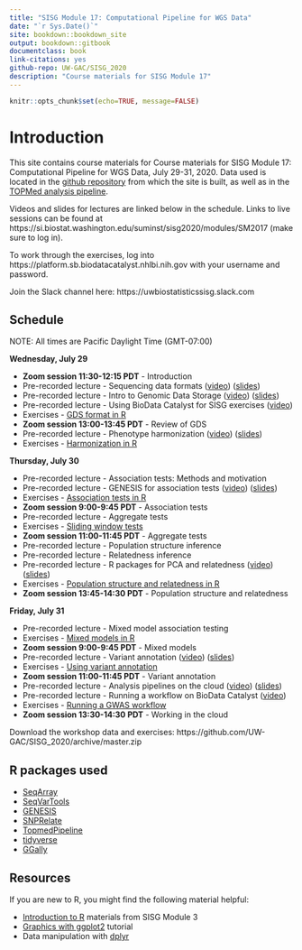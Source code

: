 ```yaml
---
title: "SISG Module 17: Computational Pipeline for WGS Data"
date: "`r Sys.Date()`"
site: bookdown::bookdown_site
output: bookdown::gitbook
documentclass: book
link-citations: yes
github-repo: UW-GAC/SISG_2020
description: "Course materials for SISG Module 17"
---
```


```r
knitr::opts_chunk$set(echo=TRUE, message=FALSE)
```

# Introduction

This site contains course materials for Course materials for SISG Module 17: Computational Pipeline for WGS Data, July 29-31, 2020.
Data used is located in the [github repository](https://github.com/UW-GAC/SISG_2020) from which the site is built, as well as in the [TOPMed analysis pipeline](https://github.com/UW-GAC/analysis_pipeline).

Videos and slides for lectures are linked below in the schedule. Links to live sessions can be found at https://si.biostat.washington.edu/suminst/sisg2020/modules/SM2017 (make sure to log in).

To work through the exercises, log into https://platform.sb.biodatacatalyst.nhlbi.nih.gov with your username and password.

Join the Slack channel here:
https://uwbiostatisticssisg.slack.com

## Schedule

NOTE: All times are Pacific Daylight Time (GMT-07:00)

**Wednesday, July 29**

- **Zoom session 11:30-12:15 PDT** - Introduction
- Pre-recorded lecture - Sequencing data formats ([video](https://washington.zoom.us/rec/share/3OZtIZX_7mZLXtLyuB35R7EEJI7GX6a8hiAYrKELyR27RU_39JyIFRL8b5w4UuhF?startTime=1594683337000)) ([slides](https://si.biostat.washington.edu/sites/default/files/modules/Sequencing_data_formats_1.pdf))
- Pre-recorded lecture - Intro to Genomic Data Storage ([video](https://washington.zoom.us/rec/share/ptwyaIrp83xJaZ3Cw3vEaq0sGNjEaaa8hiNN-PUNmU_BnBgez69k4oCz449iOgL4?startTime=1594840618000)) ([slides](https://si.biostat.washington.edu/sites/default/files/modules/GDS_intro_2.pdf))
- Pre-recorded lecture - Using BioData Catalyst for SISG exercises ([video](https://washington.zoom.us/rec/share/z_BtN6jw5mVLQqfozUjyVKMtLLjvX6a8g3Qb8_YMnxnMNLbhANUyCVqRIROOytne?startTime=1595869554000))
- Exercises - [GDS format in R](https://uw-gac.github.io/SISG_2020/gds-format.html)
- **Zoom session 13:00-13:45 PDT** - Review of GDS
- Pre-recorded lecture - Phenotype harmonization ([video](https://washington.zoom.us/rec/share/5JV7ILH-1jNIE4Hc2gL1Yq48Br_vaaa8hnIb8_ELyUdlGBoRiHsdmGIpd5zz6kZn?startTime=1595370005000)) ([slides](https://si.biostat.washington.edu/sites/default/files/modules/pheno_harmonization.pdf))
- Exercises - [Harmonization in R](https://uw-gac.github.io/SISG_2020/phenotype-harmonization.html)

**Thursday, July 30**

- Pre-recorded lecture - Association tests: Methods and motivation
- Pre-recorded lecture - GENESIS for association tests ([video](https://washington.zoom.us/rec/share/3elQCuvU5jtOZ7fvyFnRaLYsJdu5X6a8g3dK8_YKnh4NQI_41ZS6bU1xORhZMPGO?startTime=1595363212000)) ([slides](https://si.biostat.washington.edu/sites/default/files/modules/R_assoc_tests_2.pdf))
- Exercises - [Association tests in R](https://uw-gac.github.io/SISG_2020/association-tests.html)
- **Zoom session 9:00-9:45 PDT** - Association tests
- Pre-recorded lecture - Aggregate tests
- Exercises - [Sliding window tests](https://uw-gac.github.io/SISG_2020/association-tests.html#sliding-window-tests)
- **Zoom session 11:00-11:45 PDT** - Aggregate tests
- Pre-recorded lecture - Population structure inference
- Pre-recorded lecture - Relatedness inference
- Pre-recorded lecture - R packages for PCA and relatedness ([video](https://washington.zoom.us/rec/share/uup8C5Ts50VOWpWdxHDDWvUzE7nieaa8gHVP_qFcxUt1umphrSYNDW9yDt3q5M-n?startTime=1595442394000)) ([slides](https://si.biostat.washington.edu/sites/default/files/modules/R_kinship_pca_1.pdf))
- Exercises - [Population structure and relatedness in R](https://uw-gac.github.io/SISG_2020/computing-a-grm.html)
- **Zoom session 13:45-14:30 PDT** - Population structure and relatedness

**Friday, July 31**

- Pre-recorded lecture - Mixed model association testing
- Exercises - [Mixed models in R](https://uw-gac.github.io/SISG_2020/mixed-models.html)
- **Zoom session 9:00-9:45 PDT** - Mixed models
- Pre-recorded lecture - Variant annotation ([video](https://washington.zoom.us/rec/share/5cpzcuntpklJW8_K7mKPZ7U4RY7-T6a81CZLqfcLmEZ4UtOvefz1dn05i3eFNAjJ?startTime=1595707556000)) ([slides](https://si.biostat.washington.edu/sites/default/files/modules/variant_annotation_0.pdf))
- Exercises - [Using variant annotation](https://uw-gac.github.io/SISG_2020/variant-annotation.html)
- **Zoom session 11:00-11:45 PDT** - Variant annotation
- Pre-recorded lecture - Analysis pipelines on the cloud ([video](https://washington.zoom.us/rec/share/4_1bI-3Q3UVLXJH07BmGSvUgTrz1eaa8hiceqPoPzUzd-fBH94rKeazO2iV8z6i6?startTime=1595875794000)) ([slides](https://si.biostat.washington.edu/sites/default/files/modules/Cloud_Computing.pdf))
- Pre-recorded lecture - Running a workflow on BioData Catalyst ([video](https://washington.zoom.us/rec/share/wtxcFZPgzF5LTZXHxVPiQ5weMtreX6a81SNMrPIEn0sVFKctNRBSuHnZR4Lx78Bg?startTime=1595882071000))
- Exercises - [Running a GWAS workflow](https://uw-gac.github.io/SISG_2020/workflow.html)
- **Zoom session 13:30-14:30 PDT** - Working in the cloud


Download the workshop data and exercises: https://github.com/UW-GAC/SISG_2020/archive/master.zip

## R packages used

- [SeqArray](http://bioconductor.org/packages/release/bioc/html/SeqArray.html)
- [SeqVarTools](http://bioconductor.org/packages/release/bioc/html/SeqVarTools.html)
- [GENESIS](http://bioconductor.org/packages/release/bioc/html/GENESIS.html)
- [SNPRelate](http://bioconductor.org/packages/release/bioc/html/SNPRelate.html)
- [TopmedPipeline](https://github.com/UW-GAC/analysis_pipeline/tree/master/TopmedPipeline)
- [tidyverse](https://www.tidyverse.org)
- [GGally](https://cran.r-project.org/web/packages/GGally)


## Resources

If you are new to R, you might find the following material helpful:

- [Introduction to R](http://faculty.washington.edu/kenrice/rintro/indexSEA15.shtml) materials from SISG Module 3
- [Graphics with ggplot2](http://tutorials.iq.harvard.edu/R/Rgraphics/Rgraphics.html) tutorial
- Data manipulation with [dplyr](http://dplyr.tidyverse.org/)

